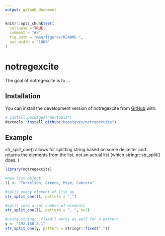 ```yaml
---
output: github_document
---
```


<!-- README.md is generated from README.Rmd. Please edit that file -->

```r
knitr::opts_chunk$set(
  collapse = TRUE,
  comment = "#>",
  fig.path = "man/figures/README-",
  out.width = "100%"
)
```

# notregexcite

<!-- badges: start -->
<!-- badges: end -->

The goal of notregexcite is to ...

## Installation

You can install the development version of notregexcite from [GitHub](https://github.com/) with:

``` r
# install.packages("devtools")
devtools::install_github("bensteves/notregexcite")
```

## Example

str_split_one() allows for splitting string based on some delimiter and returns the elements from the list, not an actual list (which stringr::str_split() does. )

```r
library(notregexcite)

#new list object
l1 <- "Torkelson, Greene, Mize, Cabrera"

#split every element of list up
str_split_one(l1, pattern = ",")

#split into a set number of elements
str_split_one(l1, pattern = ", ", n=2)

#using stringr::fixed() works as well for a pattern
y <- "192.168.0.1"
str_split_one(y, pattern = stringr::fixed("."))
```


